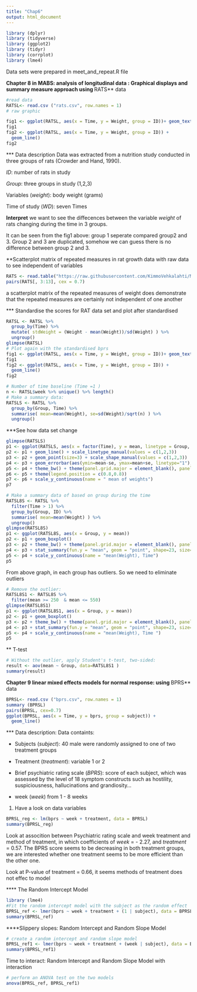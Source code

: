 ```yaml
---
title: "Chap6"
output: html_document
---
```

```r
library (dplyr)
library (tidyverse)
library (ggplot2)
library (tidyr)
library (corrplot)
library (lme4)
```
Data sets were prepared in meet_and_repeat.R file

**Chapter 8 in MABS: analysis of longitudinal data : Graphical displays and summary measure approach using **RATS** data

```r
#read data
RATSL<- read.csv ("rats.csv", row.names = 1)
# raw graphic

fig1 <- ggplot(RATSL, aes(x = Time, y = Weight, group = ID))+ geom_text(aes(label = Group))+ scale_x_continuous(name = "Time (days)", breaks = seq(0, 60, 10)) + scale_y_continuous(name = "Weight (grams)") + theme_bw() + theme(panel.grid.major = element_blank(), panel.grid.minor = element_blank())
fig1
fig2 <- ggplot(RATSL, aes(x = Time, y = Weight, group = ID)) +
  geom_line()
fig2
```

*** Data description
Data was extracted from a nutrition study conducted in three groups of rats (Crowder and Hand, 1990). 

*ID*: number of rats in study

*Group*: three groups in study (1,2,3)

Variables (*weight*): body weight (grams)

Time of study (*WD*): seven Times

**Interpret**
 we want to see the diffecences between the variable *weight* of rats changing during the time in 3 groups.

It can be seen from the fig1 above: group 1 seperate compared group2 and 3. Group 2 and 3 are duplicated, somehow we can guess there is no difference between group 2 and 3.

**Scatterplot matrix of repeated measures in rat growth data with raw data to see independent of variables 
```r
RATS <- read.table("https://raw.githubusercontent.com/KimmoVehkalahti/MABS/master/Examples/data/rats.txt", header = TRUE, sep = '\t')
pairs(RATS[, 3:13], cex = 0.7)
```
 a scatterplot matrix of the repeated measures of weight does demonstrate that the repeated measures are certainly not independent of one another

*** Standardise the scores for RAT data set and plot after standardised
```r
RATSL <- RATSL %>%
  group_by(Time) %>%
  mutate( stdWeight = (Weight - mean(Weight))/sd(Weight) ) %>%
  ungroup()
glimpse(RATSL)
# Plot again with the standardised bprs
fig1 <- ggplot(RATSL, aes(x = Time, y = Weight, group = ID))+ geom_text(aes(label = Group))+ scale_x_continuous(name = "Time (days)", breaks = seq(0, 60, 10)) + scale_y_continuous(name = "Weight (grams)") + theme_bw() + theme(panel.grid.major = element_blank(), panel.grid.minor = element_blank())
fig1
fig2 <- ggplot(RATSL, aes(x = Time, y = Weight, group = ID)) +
  geom_line()
fig2
```

```r
# Number of time baseline (Time =1 ) 
n <- RATSL$week %>% unique() %>% length()
# Make a summary data:
RATSLS <- RATSL %>%
  group_by(Group, Time) %>%
  summarise( mean=mean(Weight), se=sd(Weight)/sqrt(n) ) %>%
  ungroup()
```
***See how data set change 

```r
glimpse(RATSLS)
p1 <- ggplot(RATSLS, aes(x = factor(Time), y = mean, linetype = Group, shape = Group))
p2 <- p1 + geom_line() + scale_linetype_manual(values = c(1,2,3))
p3 <- p2 + geom_point(size=3) + scale_shape_manual(values = c(1,2,3))
p4 <- p3 + geom_errorbar(aes(ymin=mean-se, ymax=mean+se, linetype="1"), width=0.3)
p5 <- p4 + theme_bw() + theme(panel.grid.major = element_blank(), panel.grid.minor = element_blank())
p6 <- p5 + theme(legend.position = c(0.8,0.8))
p7 <- p6 + scale_y_continuous(name = " mean of weights")
p7
```


```r
# Make a summary data of based on group during the time
RATSL8S <- RATSL %>%
  filter(Time > 1) %>%
  group_by(Group, ID) %>%
  summarise( mean=mean(Weight) ) %>%
  ungroup()
glimpse(RATSL8S)
p1 <- ggplot(RATSL8S, aes(x = Group, y = mean))
p2 <- p1 + geom_boxplot()
p3 <- p2 + theme_bw() + theme(panel.grid.major = element_blank(), panel.grid.minor = element_blank())
p4 <- p3 + stat_summary(fun.y = "mean", geom = "point", shape=23, size=4, fill = "white")
p5 <- p4 + scale_y_continuous(name = "mean(Weight), Time")
p5
```


From above graph, in each group has outliers. So we need to eliminate outliers

```r
# Remove the outlier:
RATSL8S1 <- RATSL8S %>%
  filter(mean >= 250  & mean <= 550)
glimpse(RATSL8S1)
p1 <- ggplot(RATSL8S1, aes(x = Group, y = mean))
p2 <- p1 + geom_boxplot()
p3 <- p2 + theme_bw() + theme(panel.grid.major = element_blank(), panel.grid.minor = element_blank())
p4 <- p3 + stat_summary(fun.y = "mean", geom = "point", shape=23, size=4, fill = "white")
p5 <- p4 + scale_y_continuous(name = "mean(Weight), Time ")
p5
```

** T-test 
```r
# Without the outlier, apply Student's t-test, two-sided:
result <- aov(mean ~ Group, data=RATSL8S1 )
summary(result)
```

**Chapter 9 linear mixed effects models for normal response: using **BPRS** data

```r
BPRSL<- read.csv ("bprs.csv", row.names = 1)
summary (BPRSL)
pairs(BPRSL, cex=0.7)
ggplot(BPRSL, aes(x = Time, y = bprs, group = subject)) +
  geom_line()
```
*** Data description:
Data containts:

- Subjects (*subject*): 40 male were randomly assigned to one of two treatment groups 

- Treatment (*treatment*): variable 1 or 2 

- Brief psychiatric rating scale (*BPRS*): score of each subject, which was assessed by the level of 18 symptom constructs such as hostility, suspiciousness, hallucinations and grandiosity...

- week (*week*) from 1 - 8 weeks


1) Have a look on data variables
```r
BPRSL_reg <- lm(bprs ~ week + treatment, data = BPRSL)
summary(BPRSL_reg)
```
Look at assocition between Psychiatric rating scale and week treatment and method of treatment, in which coefficients of *week* = - 2.27, and *treatment* = 0.57. The BPRS score seems to be decreasing in both treatment groups,  we are interested whether one treatment seems to be more efficient than the other one.

Look at P-value of treatment  = 0.66, it seems methods of treatment does not effec to model

**** The Random Intercept Model
```r
library (lme4)
#Fit the random intercept model with the subject as the random effect
BPRSL_ref <- lmer(bprs ~ week + treatment + (1 | subject), data = BPRSL, REML = FALSE)
summary(BPRSL_ref)
```

****Slippery slopes: Random Intercept and Random Slope Model
```r
# create a random intercept and random slope model
BPRSL_ref1 <- lmer(bprs ~ week + treatment + (week | subject), data = BPRSL, REML = FALSE)
summary(BPRSL_ref1)
```


Time to interact: Random Intercept and Random Slope Model with interaction
```r
# perform an ANOVA test on the two models
anova(BPRSL_ref, BPRSL_ref1)
```
